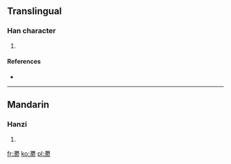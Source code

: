 ==Translingual==

===Han character===
{{Han char|rn=85|rad=水|as=29|sn=32|four=3412<sub>2</sub>|canj=水木木竹 (EDDH)}}

# {{defn|Han|sort=水29}}

====References====
* {{Han ref|kx=0664.310|dkj=18847|dj=1073.160|hdz=31799.110|uh=706A|ud=28778|bh=F9D1|bd=63953}}

----

==Mandarin==

===Hanzi===
{{cmn-hanzi|pin=[[yù]] ([[yu4]])|wg=yü<sup>4</sup>}}

# {{defn|lang=cmn|sort=水29}}

[[fr:灪]]
[[ko:灪]]
[[pl:灪]]